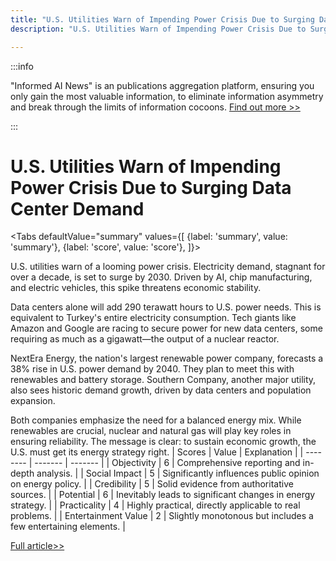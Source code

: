 ```yaml
---
title: "U.S. Utilities Warn of Impending Power Crisis Due to Surging Data Center Demand"
description: "U.S. Utilities Warn of Impending Power Crisis Due to Surging Data Center Demand"

---
```



:::info

"Informed AI News" is an publications aggregation platform, ensuring you only gain the most valuable information, to eliminate information asymmetry and break through the limits of information cocoons.  [Find out more >>](/)

:::

# U.S. Utilities Warn of Impending Power Crisis Due to Surging Data Center Demand


<Tabs
	defaultValue="summary"
	values={[
	{label: 'summary', value: 'summary'},
	{label: 'score', value: 'score'},
]}>
<TabItem value="summary">


U.S. utilities warn of a looming power crisis. Electricity demand, stagnant for over a decade, is set to surge by 2030. Driven by AI, chip manufacturing, and electric vehicles, this spike threatens economic stability.

Data centers alone will add 290 terawatt hours to U.S. power needs. This is equivalent to Turkey's entire electricity consumption. Tech giants like Amazon and Google are racing to secure power for new data centers, some requiring as much as a gigawatt—the output of a nuclear reactor.

NextEra Energy, the nation's largest renewable power company, forecasts a 38% rise in U.S. power demand by 2040. They plan to meet this with renewables and battery storage. Southern Company, another major utility, also sees historic demand growth, driven by data centers and population expansion.

Both companies emphasize the need for a balanced energy mix. While renewables are crucial, nuclear and natural gas will play key roles in ensuring reliability. The message is clear: to sustain economic growth, the U.S. must get its energy strategy right.
</TabItem>
<TabItem value="score">
	| Scores     | Value   | Explanation |
	| -------- | ------- | ------- |
	| Objectivity  | 6    | Comprehensive reporting and in-depth analysis.    |
	| Social Impact | 5     | Significantly influences public opinion on energy policy.    |
	| Credibility    | 5    | Solid evidence from authoritative sources.    |
	| Potential    | 6    | Inevitably leads to significant changes in energy strategy.    |
	| Practicality    | 4    | Highly practical, directly applicable to real problems.    |
	| Entertainment Value    | 2    | Slightly monotonous but includes a few entertaining elements.    |
</TabItem>
</Tabs>

[Full article>>](https://www.cnbc.com/2024/06/30/failure-to-meet-surging-energy-demand-will-jeopardize-economic-growth-utility-execs-warn.html)
